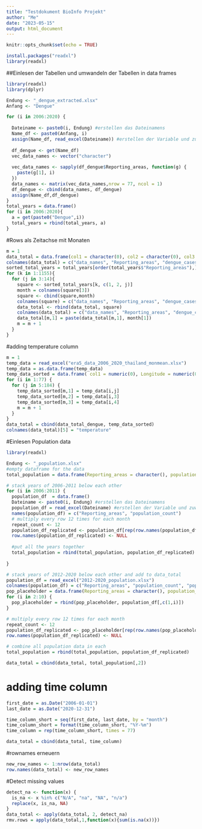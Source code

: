 ```yaml
---
title: "Testdokument BioInfo Projekt"
author: "Me"
date: "2023-05-15"
output: html_document
---
```


```r
knitr::opts_chunk$set(echo = TRUE)
```

```r
install.packages("readxl")
library(readxl)
```

##Einlesen der Tabellen und umwandeln der Tabellen in data frames
```r
library(readxl)
library(dplyr)

Endung <- "_dengue_extracted.xlsx"
Anfang <- "Dengue"

for (i in 2006:2020) {
  
  Dateiname <- paste0(i, Endung) #erstellen das Dateinamens
  Name_df <- paste0(Anfang, i) 
  assign(Name_df, read_excel(Dateiname)) #erstellen der Variable und zuweisen der Excel-Tabelle
  
  df_dengue <- get(Name_df)
  vec_data_names <- vector("character")
  
  vec_data_names <- sapply(df_dengue$Reporting_areas, function(g) {
    paste(g[1], i)
  })
  data_names <- matrix(vec_data_names,nrow = 77, ncol = 1)
  df_dengue <- cbind(data_names, df_dengue)
  assign(Name_df,df_dengue)
}
total_years = data.frame()
for (i in 2006:2020){
  a = get(paste0("Dengue",i))
  total_years = rbind(total_years, a)
}
```

#Rows als Zeitachse mit Monaten
```r
m = 1
data_total = data.frame(col1 = character(0), col2 = character(0), col3 = numeric(0), month = character(0))
colnames(data_total) = c("data_names", "Reporting_areas", "dengue_cases", "month")
sorted_total_years = total_years[order(total_years$"Reporting_areas"),]
for (k in 1:1155){
  for (j in 3:14){
    square <- sorted_total_years[k, c(1, 2, j)]
    month = colnames(square[3])
    square <- cbind(square,month)
    colnames(square) = c("data_names", "Reporting_areas", "dengue_cases", "month")
    data_total <- rbind(data_total, square)
    colnames(data_total) = c("data_names", "Reporting_areas", "dengue_cases", "month")
    data_total[m,1] = paste(data_total[m,1], month[1])
    m = m + 1
  }
}
```

#adding temperature column
```r
m = 1
temp_data = read_excel("era5_data_2006_2020_thailand_monmean.xlsx")
temp_data = as.data.frame(temp_data)
temp_data_sorted = data.frame( col1 = numeric(0), Longitude = numeric(0), Latitude = numeric(0))
for (i in 1:77) {
  for (j in 5:184) {
    temp_data_sorted[m,1] = temp_data[i,j]
    temp_data_sorted[m,2] = temp_data[i,3]
    temp_data_sorted[m,3] = temp_data[i,4]
    m = m + 1
  }
}
data_total = cbind(data_total_dengue, temp_data_sorted) 
colnames(data_total)[5] = "temperature"
```

#Einlesen Population data
```r
library(readxl)

Endung <- "_population.xlsx"
#empty dataframe for the data
total_population = data.frame(Reporting_areas = character(), population_count = numeric())

# stack years of 2006-2011 below each other
for (i in 2006:2011) {
  population_df  = data.frame()
  Dateiname <- paste0(i, Endung) #erstellen das Dateinamens
  population_df = read_excel(Dateiname) #erstellen der Variable und zuweisen der Excel-Tabelle
  names(population_df) = c("Reporting_areas", "population_count")
  # multiply every row 12 times for each month
  repeat_count <- 12
  population_df_replicated <- population_df[rep(row.names(population_df), each = repeat_count), ]
  row.names(population_df_replicated) <- NULL
  
  #put all the years together
  total_population = rbind(total_population, population_df_replicated)
  
}

# stack years of 2012-2020 below each other and add to data_total
population_df = read_excel("2012-2020_population.xlsx")
colnames(population_df) = c("Reporting_areas", "population_count", "population_count", "population_count", "population_count", "population_count","population_count","population_count","population_count","population_count")
pop_placeholder = data.frame(Reporting_areas = character(), population_count = numeric())
for (i in 2:10) {
  pop_placeholder = rbind(pop_placeholder, population_df[,c(1,i)])
}

# multiply every row 12 times for each month
repeat_count <- 12
population_df_replicated <- pop_placeholder[rep(row.names(pop_placeholder), each = repeat_count), ]
row.names(population_df_replicated) <- NULL

# combine all population data in each 
total_population = rbind(total_population, population_df_replicated)

data_total = cbind(data_total, total_population[,2])
```

# adding time column 
```r
first_date = as.Date("2006-01-01")
last_date = as.Date("2020-12-31")

time_column_short = seq(first_date, last_date, by = "month")
time_column_short = format(time_column_short, "%Y-%m")
time_column = rep(time_column_short, times = 77)

data_total = cbind(data_total, time_column) 
```

#rownames erneuern
```r
new_row_names <- 1:nrow(data_total)
row.names(data_total) <- new_row_names
```


#Detect missing values
```r
detect_na <- function(x) {
  is_na <- x %in% c("N/A", "na", "NA", "n/a")
  replace(x, is_na, NA)
}
data_total <- apply(data_total, 2, detect_na)
rmv.rows = apply(data_total,1,function(x){sum(is.na(x))})
```



